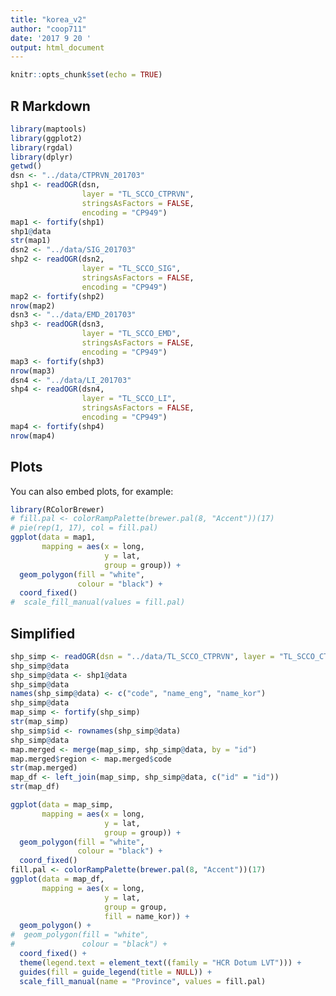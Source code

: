 ```yaml
---
title: "korea_v2"
author: "coop711"
date: '2017 9 20 '
output: html_document
---
```


```r
knitr::opts_chunk$set(echo = TRUE)
```

## R Markdown


```r
library(maptools)
library(ggplot2)
library(rgdal)
library(dplyr)
getwd()
dsn <- "../data/CTPRVN_201703"
shp1 <- readOGR(dsn, 
                layer = "TL_SCCO_CTPRVN",
                stringsAsFactors = FALSE,
                encoding = "CP949")
map1 <- fortify(shp1)
shp1@data
str(map1)
dsn2 <- "../data/SIG_201703"
shp2 <- readOGR(dsn2, 
                layer = "TL_SCCO_SIG",
                stringsAsFactors = FALSE,
                encoding = "CP949")
map2 <- fortify(shp2)
nrow(map2)
dsn3 <- "../data/EMD_201703"
shp3 <- readOGR(dsn3, 
                layer = "TL_SCCO_EMD",
                stringsAsFactors = FALSE,
                encoding = "CP949")
map3 <- fortify(shp3)
nrow(map3)
dsn4 <- "../data/LI_201703"
shp4 <- readOGR(dsn4, 
                layer = "TL_SCCO_LI",
                stringsAsFactors = FALSE,
                encoding = "CP949")
map4 <- fortify(shp4)
nrow(map4)
```

## Plots

You can also embed plots, for example:

```r
library(RColorBrewer)
# fill.pal <- colorRampPalette(brewer.pal(8, "Accent"))(17)
# pie(rep(1, 17), col = fill.pal)
ggplot(data = map1, 
       mapping = aes(x = long,
                     y = lat,
                     group = group)) +
  geom_polygon(fill = "white",
               colour = "black") +
  coord_fixed() 
#  scale_fill_manual(values = fill.pal)
```

## Simplified

```r
shp_simp <- readOGR(dsn = "../data/TL_SCCO_CTPRVN", layer = "TL_SCCO_CTPRVN")
shp_simp@data
shp_simp@data <- shp1@data
shp_simp@data
names(shp_simp@data) <- c("code", "name_eng", "name_kor")
shp_simp@data
map_simp <- fortify(shp_simp)
str(map_simp)
shp_simp$id <- rownames(shp_simp@data)
shp_simp@data
map.merged <- merge(map_simp, shp_simp@data, by = "id")
map.merged$region <- map.merged$code
str(map.merged)
map_df <- left_join(map_simp, shp_simp@data, c("id" = "id"))
str(map_df)
```

```r
ggplot(data = map_simp, 
       mapping = aes(x = long,
                     y = lat,
                     group = group)) +
  geom_polygon(fill = "white",
               colour = "black") +
  coord_fixed() 
fill.pal <- colorRampPalette(brewer.pal(8, "Accent"))(17)
ggplot(data = map_df, 
       mapping = aes(x = long,
                     y = lat,
                     group = group,
                     fill = name_kor)) +
  geom_polygon() +
#  geom_polygon(fill = "white",
#               colour = "black") +
  coord_fixed() +
  theme(legend.text = element_text((family = "HCR Dotum LVT"))) +
  guides(fill = guide_legend(title = NULL)) +
  scale_fill_manual(name = "Province", values = fill.pal)
```